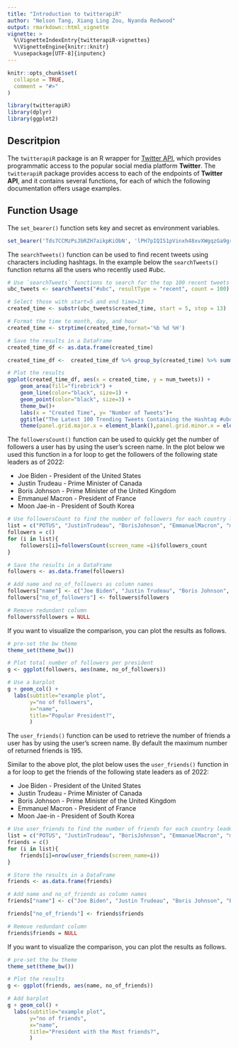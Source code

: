 ```yaml
---
title: "Introduction to twitterapiR"
author: "Nelson Tang, Xiang Ling Zou, Nyanda Redwood"
output: rmarkdown::html_vignette
vignette: >
  %\VignetteIndexEntry{twitterapiR-vignettes}
  %\VignetteEngine{knitr::knitr}
  %\usepackage[UTF-8]{inputenc}
---
```


```r
knitr::opts_chunk$set(
  collapse = TRUE,
  comment = "#>"
)
```


```r
library(twitterapiR)
library(dplyr)
library(ggplot2)
```

## Descritpion  
  
The `twitterapiR` package is an R wrapper for [Twitter API](https://developer.twitter.com/en/docs/twitter-api), which provides programmatic access to the popular social media platform **Twitter**. The `twitterapiR` package provides access to each of the endpoints of **Twitter API**, and it contains several functions, for each of which the following documentation offers usage examples.

## Function Usage
The `set_bearer()` function sets key and secret as environment variables.
```r
set_bearer('Tds7CCMzPsJbRZH7aikpKiObN', 'lPH7pIQIS1pVinxh48xvXWgqzGa9gre4Utb9tIZ2W1U0nSCgrz')
```
The `searchTweets()` function can be used to find recent tweets using characters including hashtags. In the example below the `searchTweets()` function returns all the users who recently used #ubc.

```r
# Use `searchTweets` functions to search for the top 100 recent tweets using #ubc
ubc_tweets <- searchTweets("#ubc", resultType = "recent", count = 100)

# Select those with start=5 and end time=13
created_time <- substr(ubc_tweets$created_time, start = 5, stop = 13)

# Format the time to month, day, and hour
created_time <- strptime(created_time,format='%b %d %H')

# Save the results in a DataFrame
created_time_df <- as.data.frame(created_time)

created_time_df <-  created_time_df %>% group_by(created_time) %>% summarize(num_tweets = n())

# Plot the results
ggplot(created_time_df, aes(x = created_time, y = num_tweets)) + 
    geom_area(fill="firebrick") +
    geom_line(color="black", size=1) +
    geom_point(color="black", size=3) +
    theme_bw()+
    labs(x = "Created Time", y= "Number of Tweets")+
    ggtitle("The Latest 100 Trending Tweets Containing the Hashtag #ubc")
    theme(panel.grid.major.x = element_blank(),panel.grid.minor.x = element_blank())
```
The `followersCount()` function can be used to quickly get the number of followers a user has by using the user's screen name. In the plot below we used this function in a for loop to get the followers of the following state leaders as of 2022:

- Joe Biden - President of the United States
- Justin Trudeau - Prime Minister of Canada
- Boris Johnson - Prime Minister of the United Kingdom
- Emmanuel Macron - President of France
- Moon Jae-in - President of South Korea
```r
# Use followersCount to find the number of followers for each country leader
list = c("POTUS", "JustinTrudeau", "BorisJohnson", "EmmanuelMacron", "moonriver365")
followers = c()
for (i in list){
    followers[i]=followersCount(screen_name =i)$followers_count
}

# Save the results in a DataFrame
followers <- as.data.frame(followers)

# Add name and no_of_followers as column names
followers["name"] <- c("Joe Biden", "Justin Trudeau", "Boris Johnson", "Emmanuel Macron", "Moon Jae-in" )
followers["no_of_followers"] <- followers$followers

# Remove redundant column
followers$followers = NULL
```
If you want to visualize the comparison, you can plot the results as follows.
```r
# pre-set the bw theme
theme_set(theme_bw())  

# Plot total number of followers per president
g <- ggplot(followers, aes(name, no_of_followers))

# Use a barplot
g + geom_col() + 
  labs(subtitle="example plot", 
       y="no of followers", 
       x="name", 
       title="Popular President?", 
       )
```
The `user_friends()` function can be used to retrieve the number of friends a user has by using the user's screen name. By default the maximum number of returned friends is 195.  
  
Similar to the above plot, the plot below uses the `user_friends()` function in a for loop to get the friends of the following state leaders as of 2022:  
  
- Joe Biden - President of the United States
- Justin Trudeau - Prime Minister of Canada
- Boris Johnson - Prime Minister of the United Kingdom
- Emmanuel Macron - President of France
- Moon Jae-in - President of South Korea
```r
# Use user_friends to find the number of friends for each country leader
list = c("POTUS", "JustinTrudeau", "BorisJohnson", "EmmanuelMacron", "moonriver365")
friends = c()
for (i in list){
    friends[i]=nrow(user_friends(screen_name=i))
}

# Store the results in a DataFrame
friends <- as.data.frame(friends)

# Add name and no_of_friends as column names
friends["name"] <- c("Joe Biden", "Justin Trudeau", "Boris Johnson", "Emmanuel Macron", "Moon Jae-in" )

friends["no_of_friends"] <- friends$friends

# Remove redundant column
friends$friends = NULL
```
If you want to visualize the comparison, you can plot the results as follows.
```r
# pre-set the bw theme
theme_set(theme_bw())

# Plot the results
g <- ggplot(friends, aes(name, no_of_friends))

# Add barplot
g + geom_col() + 
  labs(subtitle="example plot", 
       y="no of friends", 
       x="name", 
       title="President with the Most friends?", 
       )
```

